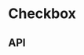 
<Meta title="Form Elements/Checkbox" component={Checkbox} />

# Checkbox

<Canvas>
  <Story name="Base component">
    <Podium>
      <Checkbox
        content={knobs.text(
          'content',
          'Subscribe to communications about Aesop products, services, stores, events and matters of cultural interest.',
          'Content',
        )}
        errorMessage={knobs.text('errorMessage', '', 'Content')}
        isEnabled={knobs.boolean('isEnabled', true, 'Presentation')}
        theme={knobs.select('theme', ['dark', 'light'], 'dark', 'Presentation')}
      />
    </Podium>
  </Story>
</Canvas>

## API

<ArgsTable of={Checkbox} />
